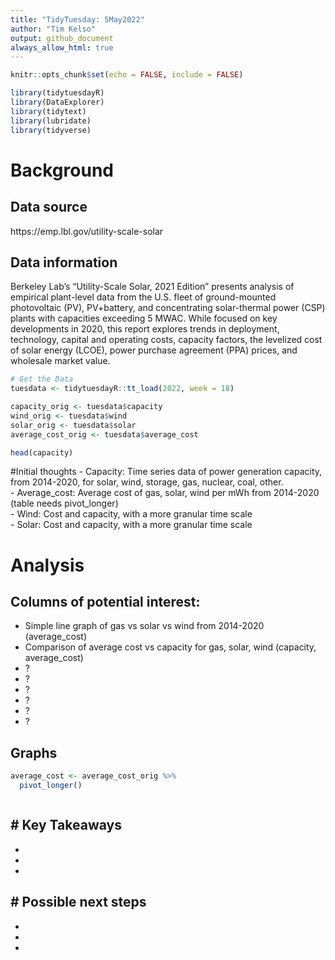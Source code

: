 ```yaml
---
title: "TidyTuesday: 5May2022"
author: "Tim Kelso"
output: github_document
always_allow_html: true
---
```


```r
knitr::opts_chunk$set(echo = FALSE, include = FALSE)
```

```r
library(tidytuesdayR)
library(DataExplorer)
library(tidytext)
library(lubridate)
library(tidyverse)
```
# Background 
## Data source
https://emp.lbl.gov/utility-scale-solar

## Data information
Berkeley Lab’s “Utility-Scale Solar, 2021 Edition” presents analysis of empirical plant-level data from the U.S. fleet of ground-mounted photovoltaic (PV), PV+battery, and concentrating solar-thermal power (CSP) plants with capacities exceeding 5 MWAC. While focused on key developments in 2020, this report explores trends in deployment, technology, capital and operating costs, capacity factors, the levelized cost of solar energy (LCOE), power purchase agreement (PPA) prices, and wholesale market value.


```r
# Get the Data
tuesdata <- tidytuesdayR::tt_load(2022, week = 18)

capacity_orig <- tuesdata$capacity
wind_orig <- tuesdata$wind
solar_orig <- tuesdata$solar
average_cost_orig <- tuesdata$average_cost
```

```r
head(capacity)
```

#Initial thoughts
- Capacity: Time series data of power generation capacity, from 2014-2020, for solar, wind, storage, gas, nuclear, coal, other.  
- Average_cost: Average cost of gas, solar, wind per mWh from 2014-2020 (table needs pivot_longer)  
- Wind: Cost and capacity, with a more granular time scale  
- Solar: Cost and capacity, with a more granular time scale  

# Analysis  
## Columns of potential interest:  
- Simple line graph of gas vs solar vs wind from 2014-2020 (average_cost)  
- Comparison of average cost vs capacity for gas, solar, wind (capacity, average_cost)  
- ?  
- ?  
- ?  
- ?  
- ?  
- ?  

## Graphs
```r
average_cost <- average_cost_orig %>% 
  pivot_longer()
```

```r

```

# Key Takeaways  
-  
-  
-  
- 

# Possible next steps  
-  
-  
-  
-  